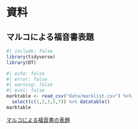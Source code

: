 # 資料

## マルコによる福音書表題 {#mark-titles}

```r
#| include: false
library(tidyverse)
library(DT)
```

```r
#| echo: false
#| error: false
#| warning: false
#| eval: false
marktable <- read_csv("data/marklist.csv") %>%
  select(c(1,2,3,5,7)) %>% datatable()
marktable
```

[マルコによる福音書の表題](https://icu-hsuzuki.github.io/science/bible/docs/mark.pdf)

